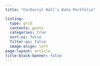 ```yaml
---
title: "CorDarryl Hall's Data Portfolio"

listing:
  type: grid
  contents: posts
  categories: true
  sort-ui: false
  filter-ui: false
  image-align: left
page-layout: article
title-block-banner: false
---
```



<style>
nav {
  background: url("https://www.shutterstock.com/shutterstock/videos/1051248673/preview/stock-footage--d-animated-bar-graphs-and-pie-charts-slick-clean-elegant-white-on-blue-background-great-for.mp4") no-repeat top center fixed;
  background-size: cover;
  height: 50vh;
  width: 100%;
}
</style>

